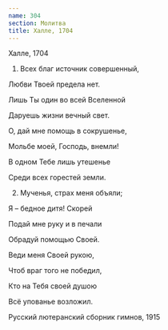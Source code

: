 ```yaml
---
name: 304
section: Молитва
title: Халле, 1704
---
```

Халле, 1704


1. Всех благ источник совершенный,

Любви Твоей предела нет.

Лишь Ты один во всей Вселенной

Даруешь жизни вечный свет.

О, дай мне помощь в сокрушенье,

Мольбе моей, Господь, внемли!

В одном Тебе лишь утешенье

Среди всех горестей земли.


2. Мученья, страх меня объяли;

Я – бедное дитя! Скорей

Подай мне руку и в печали

Обрадуй помощью Своей.

Веди меня Своей рукою,

Чтоб враг того не победил,

Кто на Тебя своей душою

Всё упованье возложил.


Русский лютеранский сборник гимнов, 1915